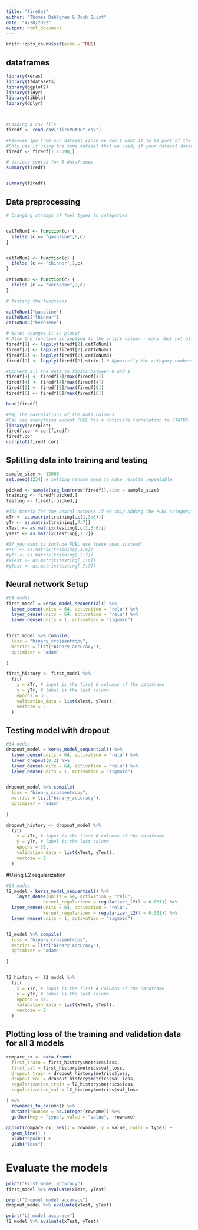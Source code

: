 ```yaml
---
title: "fireSet"
author: "Thomas Dahlgren & Josh Quist"
date: "4/28/2022"
output: html_document
---
```


```r
knitr::opts_chunk$set(echo = TRUE)
```

## dataframes 
```r
library(keras)
library(tfdatasets)
library(ggplot2)
library(tidyr)
library(tibble)
library(dplyr)



#Loading a csv file
firedf <- read.csv("firePutOut.csv")

#Removes lpg from our dataset since we don't want it to be part of the training, it uses different parameters
#Only use if using the same dataset that we used, if your dataset doesn't have lpg do not include this line
firedf <- firedf[1:15390,]

# Various syntax for R dataframes
summary(firedf)


summary(firedf)
```

## Data preprocessing

```r

# Changing strings of fuel types to categories


catToNum1 <- function(c) {
  ifelse (c == "gasoline",0,c) 
}


catToNum2 <- function(c) {
  ifelse (c == "thinner",1,c)
}

catToNum3 <- function(c) {
  ifelse (c == "kerosene",2,c)
}

# Testing the functions

catToNum1("gasoline")
catToNum2("thinner")
catToNum3("kerosene")

# Note: changes it in place! 
# Also the function is applied to the entire column - many (but not all) functions in R may be used this way
firedf[2] <- lapply(firedf[2],catToNum1)
firedf[2] <- lapply(firedf[2],catToNum2)
firedf[2] <- lapply(firedf[2],catToNum3)
firedf[2] <- lapply(firedf[2],strtoi) # Apparently the category numbers in firedf[5] are stored as strings; convert to numbers

#Convert all the data to floats between 0 and 1
firedf[3] <- firedf[3]/max(firedf[3])
firedf[4] <- firedf[4]/max(firedf[4])
firedf[5] <- firedf[5]/max(firedf[5])
firedf[6] <- firedf[6]/max(firedf[6])

head(firedf)

```


```r
#Map the correlations of the data columns
#Can see everything except FUEL has a noticible correlation to STATUS
library(corrplot)
firedf.cor = cor(firedf)
firedf.cor
corrplot(firedf.cor)
```

## Splitting data into training and testing

```r
sample_size <- 12000
set.seed(1234) # setting random seed to make results repeatable

picked <- sample(seq_len(nrow(firedf)),size = sample_size)
training <- firedf[picked,]
testing <- firedf[-picked,]

#The matrix for the neural network if we skip adding the FUEL category
xTr <- as.matrix(training[,c(1,3:6)])
yTr <- as.matrix(training[,7:7])
xTest <- as.matrix(testing[,c(1,3:6)])
yTest <- as.matrix(testing[,7:7])

#If you want to include FUEL use these ones instead
#xTr <- as.matrix(training[,1:6])
#yTr <- as.matrix(training[,7:7])
#xTest <- as.matrix(testing[,1:6])
#yTest <- as.matrix(testing[,7:7])
```


## Neural network Setup
```r

#64 nodes
first_model = keras_model_sequential() %>%
  layer_dense(units = 64, activation = "relu") %>%
  layer_dense(units = 64, activation = "relu") %>%
  layer_dense(units = 1, activation = "sigmoid")


first_model %>% compile(
  loss = "binary_crossentropy",
  metrics = list("binary_accuracy"),
  optimizer = "adam"
  
)

first_history <- first_model %>% 
  fit(
    x = xTr, # input is the first 6 columns of the dataframe
    y = yTr, # label is the last column
    epochs = 35,
    validation_data = list(xTest, yTest),
    verbose = 2
  )
```



## Testing model with dropout

```r
#64 nodes
dropout_model = keras_model_sequential() %>%
  layer_dense(units = 64, activation = "relu") %>%
  layer_dropout(0.2) %>% 
  layer_dense(units = 64, activation = "relu") %>%
  layer_dense(units = 1, activation = "sigmoid")


dropout_model %>% compile(
  loss = "binary_crossentropy",
  metrics = list("binary_accuracy"),
  optimizer = "adam"
  
)

dropout_history <- dropout_model %>% 
  fit(
    x = xTr, # input is the first 6 columns of the dataframe
    y = yTr, # label is the last column
    epochs = 35,
    validation_data = list(xTest, yTest),
    verbose = 2
  )

```

#Using L2 regularization

```r
#64 nodes
l2_model = keras_model_sequential() %>%
    layer_dense(units = 64, activation = "relu",
              kernel_regularizer = regularizer_l2(l = 0.001)) %>%
  layer_dense(units = 64, activation = "relu",
              kernel_regularizer = regularizer_l2(l = 0.001)) %>%
  layer_dense(units = 1, activation = "sigmoid")


l2_model %>% compile(
  loss = "binary_crossentropy",
  metrics = list("binary_accuracy"),
  optimizer = "adam"
  
)


l2_history <- l2_model %>% 
  fit(
    x = xTr, # input is the first 4 columns of the dataframe
    y = yTr, # label is the last column
    epochs = 35,
    validation_data = list(xTest, yTest),
    verbose = 2
  )
```



## Plotting loss of the training and validation data for all 3 models

```r
compare_cx <- data.frame(
  first_train = first_history$metrics$loss,
  first_val = first_history$metrics$val_loss,
  dropout_train = dropout_history$metrics$loss,
  dropout_val = dropout_history$metrics$val_loss,
  regularization_train = l2_history$metrics$loss,
  regularization_val = l2_history$metrics$val_loss

) %>%
  rownames_to_column() %>%
  mutate(rowname = as.integer(rowname)) %>%
  gather(key = "type", value = "value", -rowname)
  
ggplot(compare_cx, aes(x = rowname, y = value, color = type)) +
  geom_line() +
  xlab("epoch") +
  ylab("loss")
```

# Evaluate the models
```r
print("First model accuracy")
first_model %>% evaluate(xTest, yTest)

print("Dropout model accuracy")
dropout_model %>% evaluate(xTest, yTest)

print("L2 model accuracy")
l2_model %>% evaluate(xTest, yTest)


```

